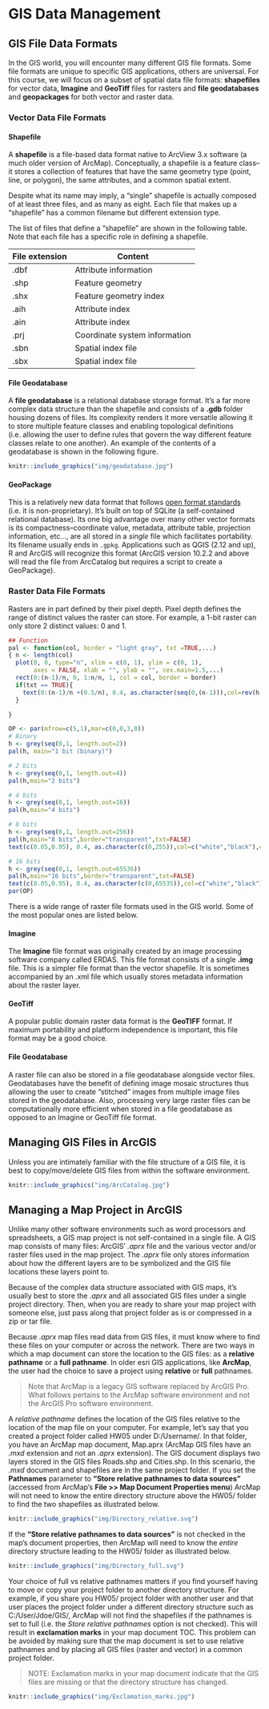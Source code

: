 # GIS Data Management

## GIS File Data Formats

In the GIS world, you will encounter many different GIS file formats. Some file formats are unique to specific GIS applications, others are universal. For this course, we will focus on a subset of spatial data file formats: **shapefiles** for vector data, **Imagine** and **GeoTiff** files for rasters and **file geodatabases** and **geopackages** for both vector and raster data.

### Vector Data File Formats

#### Shapefile

A **shapefile** is a file-based data format native to ArcView 3.x software (a much older version of ArcMap). Conceptually, a shapefile is a feature class--it stores a collection of features that have the same geometry type (point, line, or polygon), the same attributes, and a common spatial extent.

Despite what its name may imply, a "single" shapefile is actually composed of at least three files, and as many as eight. Each file that makes up a "shapefile" has a common filename but different extension type.

The list of files that define a "shapefile" are shown in the following table. Note that each file has a specific role in defining a shapefile.

| File extension | Content                       |
|----------------|-------------------------------|
| .dbf           | Attribute information         |
| .shp           | Feature geometry              |
| .shx           | Feature geometry index        |
| .aih           | Attribute index               |
| .ain           | Attribute index               |
| .prj           | Coordinate system information |
| .sbn           | Spatial index file            |
| .sbx           | Spatial index file            |

#### File Geodatabase

A **file geodatabase** is a relational database storage format. It's a far more complex data structure than the shapefile and consists of a **.gdb** folder housing dozens of files. Its complexity renders it more versatile allowing it to store multiple feature classes and enabling topological definitions (i.e. allowing the user to define rules that govern the way different feature classes relate to one another). An example of the contents of a geodatabase is shown in the following figure.

```{r f02-gdb, echo=FALSE, fig.cap = "Sample content of an ArcGIS file geodatabase. (src: esri)", out.width=444, fig.align='center'}

knitr::include_graphics("img/geodatabase.jpg")
```

#### GeoPackage

This is a relatively new data format that follows [open format standards](https://en.wikipedia.org/wiki/Open_format) (i.e. it is non-proprietary). It's built on top of SQLite (a self-contained relational database). Its one big advantage over many other vector formats is its compactness--coordinate value, metadata, attribute table, projection information, etc..., are all stored in a *single* file which facilitates portability. Its filename usually ends in `.gpkg`. Applications such as QGIS (2.12 and up), R and ArcGIS will recognize this format (ArcGIS version 10.2.2 and above will read the file from ArcCatalog but requires a script to create a GeoPackage).

### Raster Data File Formats

Rasters are in part defined by their pixel depth. Pixel depth defines the range of distinct values the raster can store. For example, a 1-bit raster can only store 2 distinct values: 0 and 1.

```{r pixeldepth, echo=FALSE, fig.cap = "Examples of different pixel depths.",  fig.height=3, fig.width=3, fig.align='center'}

## Function
pal <- function(col, border = "light gray", txt =TRUE,...)
{ n <- length(col)
  plot(0, 0, type="n", xlim = c(0, 1), ylim = c(0, 1),
       axes = FALSE, xlab = "", ylab = "", cex.main=1.5,...)
  rect(0:(n-1)/n, 0, 1:n/n, 1, col = col, border = border)
  if(txt == TRUE){
    text(0:(n-1)/n +(0.5/n), 0.4, as.character(seq(0,(n-1))),col=rev(h),cex=1)
  }

}

OP <- par(mfrow=c(5,1),mar=c(0,0,3,0))
# Binary
h <- grey(seq(0,1, length.out=2))
pal(h, main="1 bit (binary)")

# 2 bits
h <- grey(seq(0,1, length.out=4))
pal(h,main="2 bits")

# 4 bits
h <- grey(seq(0,1, length.out=16))
pal(h,main="4 bits")

# 8 bits
h <- grey(seq(0,1, length.out=256))
pal(h,main="8 bits",border="transparent",txt=FALSE)
text(c(0.05,0.95), 0.4, as.character(c(0,255)),col=c("white","black"),cex=1)

# 16 bits
h <- grey(seq(0,1, length.out=65536))
pal(h,main="16 bits",border="transparent",txt=FALSE)
text(c(0.05,0.95), 0.4, as.character(c(0,65535)),col=c("white","black"),cex=1)
par(OP)
```

There is a wide range of raster file formats used in the GIS world. Some of the most popular ones are listed below.

#### Imagine

The **Imagine** file format was originally created by an image processing software company called ERDAS. This file format consists of a single **.img** file. This is a simpler file format than the vector shapefile. It is sometimes accompanied by an .xml file which usually stores metadata information about the raster layer.

#### GeoTiff

A popular public domain raster data format is the **GeoTIFF** format. If maximum portability and platform independence is important, this file format may be a good choice.

#### File Geodatabase

A raster file can also be stored in a file geodatabase alongside vector files. Geodatabases have the benefit of defining image mosaic structures thus allowing the user to create "stitched" images from multiple image files stored in the geodatabase. Also, processing very large raster files can be computationally more efficient when stored in a file geodatabase as opposed to an Imagine or GeoTiff file format.

## Managing GIS Files in ArcGIS

Unless you are intimately familiar with the file structure of a GIS file, it is best to copy/move/delete GIS files from within the software environment. 

```{r f02-catalog, echo=FALSE, fig.cap = "Windows File Explorer view vs. ArcGIS Catalog view. Note, for example, how the many files that make up the Cities shapefile (as viewed in a Windows file manager environment) appears as a single entry in the Catalog view. This makes it easier to rename the shapefile since it needs to be done only for a single entry in the GIS software (as opposed to renaming the Cities files seven times in the Windows file manager environment).", out.width=1071, fig.align='center'}

knitr::include_graphics("img/ArcCatalog.jpg")
```

## Managing a Map Project in ArcGIS

Unlike many other software environments such as word processors and spreadsheets, a GIS map project is not self-contained in a single file. A GIS map consists of many files: ArcGIS' *.aprx* file and the various vector and/or raster files used in the map project. The *.aprx* file only stores information about how the different layers are to be symbolized and the GIS file locations these layers point to.

Because of the complex data structure associated with GIS maps, it's usually best to store the *.aprx* and all associated GIS files under a single project directory. Then, when you are ready to share your map project with someone else, just pass along that project folder as is or compressed in a zip or tar file.

Because .*aprx* map files read data from GIS files, it must know where to find these files on your computer or across the network. There are two ways in which a map document can store the location to the GIS files: as a **relative pathname** or a **full pathname**. In older esri GIS applications, like **ArcMap**, the user had the choice to save a project using **relative** or **full** pathnames.

> Note that ArcMap is a legacy GIS software replaced by ArcGIS Pro. What follows pertains to the ArcMap software environment and not the ArcGIS Pro software environment.

A *relative pathname* defines the location of the GIS files relative to the location of the map file on your computer. For example, let's say that you created a project folder called HW05 under D:/Username/. In that folder, you have an ArcMap map document, Map.aprx (ArcMap GIS files have an *.mxd* extension and not an *.aprx* extension). The GIS document displays two layers stored in the GIS files Roads.shp and Cities.shp. In this scenario, the *.mxd* document and shapefiles are in the same project folder. If you set the **Pathnames** parameter to **"Store relative pathnames to data sources"** (accessed from ArcMap's **File \>\> Map Document Properties menu**) ArcMap will not need to know the entire directory structure above the HW05/ folder to find the two shapefiles as illustrated below.

```{r echo=FALSE, fig.align='center'}

knitr::include_graphics("img/Directory_relative.svg")
```

If the **"Store relative pathnames to data sources"** is not checked in the map's document properties, then ArcMap will need to know the *entire* directory structure leading to the HW05/ folder as illustrated below.

```{r echo=FALSE, fig.align='center'}

knitr::include_graphics("img/Directory_full.svg")
```

Your choice of full vs relative pathnames matters if you find yourself having to move or copy your project folder to another directory structure. For example, if you share you HW05/ project folder with another user and that user places the project folder under a different directory structure such as C:/User/Jdoe/GIS/, ArcMap will not find the shapefiles if the pathnames is set to full (i.e. the *Store relative pathnames* option is not checked). This will result in **exclamation marks** in your map document TOC. This problem can be avoided by making sure that the map document is set to use relative pathnames and by placing all GIS files (raster and vector) in a common project folder.

> NOTE: Exclamation marks in your map document indicate that the GIS files are missing or that the directory structure has changed.


```{r excla1, echo=FALSE, out.width=100, fig.align='center', fig.cap = "In ArcGIS, an exclamation mark next to a layer indicates that the GIS file the layer is pointing to cannot be found."}
knitr::include_graphics("img/Exclamation_marks.jpg")
```
